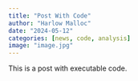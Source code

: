 ```yaml
---
title: "Post With Code"
author: "Harlow Malloc"
date: "2024-05-12"
categories: [news, code, analysis]
image: "image.jpg"
---
```


This is a post with executable code.
